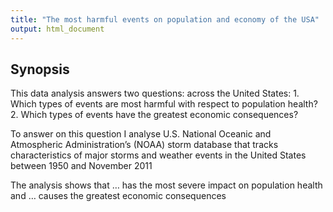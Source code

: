 ```yaml
---
title: "The most harmful events on population and economy of the USA"
output: html_document
---
```


## Synopsis

This data analysis answers two questions: across the United States:
1. Which types of events are most harmful with respect to population health?
2. Which types of events have the greatest economic consequences?

To answer on this question I analyse U.S. National Oceanic and Atmospheric Administration's (NOAA) storm database that tracks characteristics of major storms and weather events in the United States between 1950 and November 2011

The analysis shows that ... has the most severe impact on population health and ... causes the greatest economic consequences


